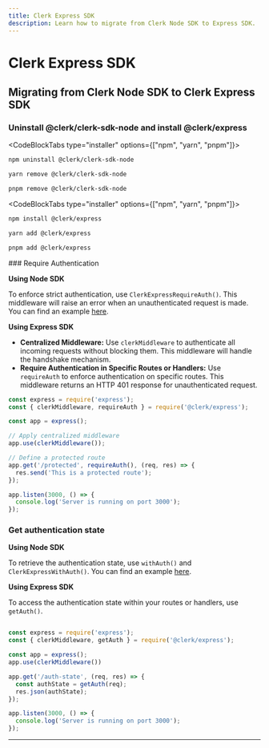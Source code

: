 ```yaml
---
title: Clerk Express SDK
description: Learn how to migrate from Clerk Node SDK to Express SDK.
---
```


# Clerk Express SDK

## Migrating from Clerk Node SDK to Clerk Express SDK

<Steps>

### Uninstall @clerk/clerk-sdk-node and install @clerk/express

<CodeBlockTabs type="installer" options={["npm", "yarn", "pnpm"]}>
```sh filename="terminal"
npm uninstall @clerk/clerk-sdk-node
```

```sh filename="terminal"
yarn remove @clerk/clerk-sdk-node
```

```sh filename="terminal"
pnpm remove @clerk/clerk-sdk-node
```

</CodeBlockTabs>

<CodeBlockTabs type="installer" options={["npm", "yarn", "pnpm"]}>
```sh filename="terminal"
npm install @clerk/express
```

```sh filename="terminal"
yarn add @clerk/express
```

```sh filename="terminal"
pnpm add @clerk/express
```
</CodeBlockTabs>
### Require Authentication

**Using Node SDK**

To enforce strict authentication, use `ClerkExpressRequireAuth()`. This middleware will raise an error when an unauthenticated request is made.
You can find an example [here](/docs/backend-requests/handling/nodejs#clerk-express-require-auth).

**Using Express SDK**

- **Centralized Middleware:**
Use `clerkMiddleware` to authenticate all incoming requests without blocking them. This middleware will handle the handshake mechanism.
- **Require Authentication in Specific Routes or Handlers:**
Use `requireAuth` to enforce authentication on specific routes. This middleware returns an HTTP 401 response for unauthenticated request.
```js
const express = require('express');
const { clerkMiddleware, requireAuth } = require('@clerk/express');

const app = express();

// Apply centralized middleware
app.use(clerkMiddleware());

// Define a protected route
app.get('/protected', requireAuth(), (req, res) => {
  res.send('This is a protected route');
});

app.listen(3000, () => {
  console.log('Server is running on port 3000');
});
```

### Get authentication state

**Using Node SDK**

To retrieve the authentication state, use `withAuth()` and `ClerkExpressWithAuth()`. You can find an example [here](/docs/backend-requests/handling/nodejs#clerk-express-with-auth).

**Using Express SDK**

To access the authentication state within your routes or handlers, use `getAuth()`.

```jsx

const express = require('express');
const { clerkMiddleware, getAuth } = require('@clerk/express');

const app = express();
app.use(clerkMiddleware())

app.get('/auth-state', (req, res) => {
  const authState = getAuth(req);
  res.json(authState);
});

app.listen(3000, () => {
  console.log('Server is running on port 3000');
});

```

---
</Steps>